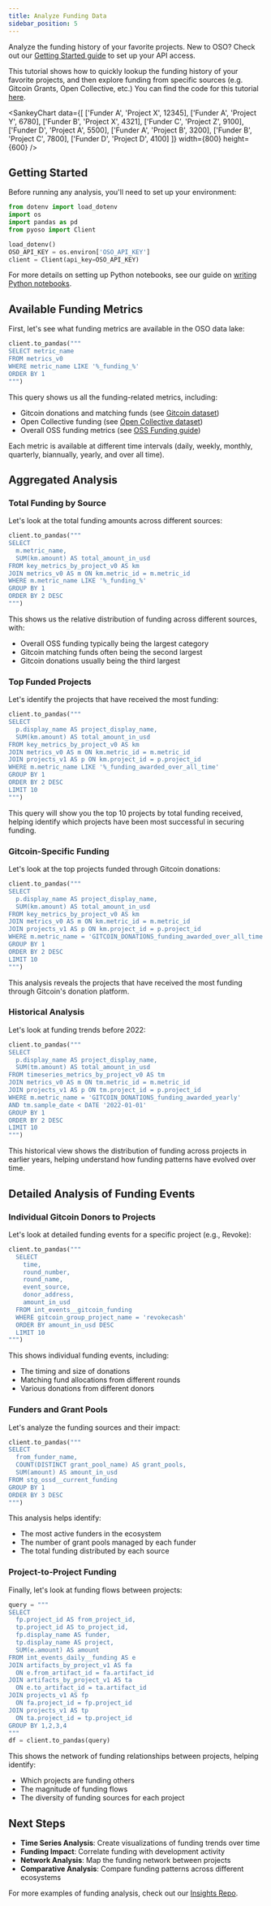 ```yaml
---
title: Analyze Funding Data
sidebar_position: 5
---
```



Analyze the funding history of your favorite projects.
New to OSO? Check out our [Getting Started guide](../get-started/index.md)
to set up your API access.

This tutorial shows how to quickly lookup the funding history of your favorite projects, and then explore funding from specific sources (e.g. Gitcoin Grants, Open Collective, etc.) You can find the code for this tutorial [here](https://github.com/opensource-observer/insights/blob/main/tutorials/FundingMetrics.ipynb).

<SankeyChart 
  data={[
    ['Funder A', 'Project X', 12345],
    ['Funder A', 'Project Y', 6780],
    ['Funder B', 'Project X', 4321],
    ['Funder C', 'Project Z', 9100],
    ['Funder D', 'Project A', 5500],
    ['Funder A', 'Project B', 3200],
    ['Funder B', 'Project C', 7800],
    ['Funder D', 'Project D', 4100]
  ]}
  width={800}
  height={600}
/>

## Getting Started

Before running any analysis, you'll need to set up your environment:

```python
from dotenv import load_dotenv
import os
import pandas as pd
from pyoso import Client

load_dotenv()
OSO_API_KEY = os.environ['OSO_API_KEY']
client = Client(api_key=OSO_API_KEY)
```

For more details on setting up Python notebooks, see our guide on [writing Python notebooks](../guides/notebooks/index.mdx).

## Available Funding Metrics

First, let's see what funding metrics are available in the OSO data lake:

```python
client.to_pandas("""
SELECT metric_name
FROM metrics_v0
WHERE metric_name LIKE '%_funding_%'
ORDER BY 1
""")
```

This query shows us all the funding-related metrics, including:
- Gitcoin donations and matching funds (see [Gitcoin dataset](/integrate/datasets/index.mdx#gitcoin))
- Open Collective funding (see [Open Collective dataset](/integrate/datasets/index.mdx#open-collective))
- Overall OSS funding metrics (see [OSS Funding guide](/guides/oss-funding/index.md))

Each metric is available at different time intervals (daily, weekly, monthly, quarterly, biannually, yearly, and over all time).

## Aggregated Analysis

### Total Funding by Source

Let's look at the total funding amounts across different sources:

```python
client.to_pandas("""
SELECT
  m.metric_name,
  SUM(km.amount) AS total_amount_in_usd
FROM key_metrics_by_project_v0 AS km
JOIN metrics_v0 AS m ON km.metric_id = m.metric_id
WHERE m.metric_name LIKE '%_funding_%'
GROUP BY 1
ORDER BY 2 DESC
""")
```

This shows us the relative distribution of funding across different sources, with:
- Overall OSS funding typically being the largest category
- Gitcoin matching funds often being the second largest
- Gitcoin donations usually being the third largest

### Top Funded Projects

Let's identify the projects that have received the most funding:

```python
client.to_pandas("""
SELECT
  p.display_name AS project_display_name,
  SUM(km.amount) AS total_amount_in_usd
FROM key_metrics_by_project_v0 AS km
JOIN metrics_v0 AS m ON km.metric_id = m.metric_id
JOIN projects_v1 AS p ON km.project_id = p.project_id
WHERE m.metric_name LIKE '%_funding_awarded_over_all_time'
GROUP BY 1
ORDER BY 2 DESC
LIMIT 10
""")
```

This query will show you the top 10 projects by total funding received, helping identify which projects have been most successful in securing funding.

### Gitcoin-Specific Funding

Let's look at the top projects funded through Gitcoin donations:

```python
client.to_pandas("""
SELECT
  p.display_name AS project_display_name,
  SUM(km.amount) AS total_amount_in_usd
FROM key_metrics_by_project_v0 AS km
JOIN metrics_v0 AS m ON km.metric_id = m.metric_id
JOIN projects_v1 AS p ON km.project_id = p.project_id
WHERE m.metric_name = 'GITCOIN_DONATIONS_funding_awarded_over_all_time'
GROUP BY 1
ORDER BY 2 DESC
LIMIT 10
""")
```

This analysis reveals the projects that have received the most funding through Gitcoin's donation platform.

### Historical Analysis

Let's look at funding trends before 2022:

```python
client.to_pandas("""
SELECT
  p.display_name AS project_display_name,
  SUM(tm.amount) AS total_amount_in_usd
FROM timeseries_metrics_by_project_v0 AS tm
JOIN metrics_v0 AS m ON tm.metric_id = m.metric_id
JOIN projects_v1 AS p ON tm.project_id = p.project_id
WHERE m.metric_name = 'GITCOIN_DONATIONS_funding_awarded_yearly'
AND tm.sample_date < DATE '2022-01-01'
GROUP BY 1
ORDER BY 2 DESC
LIMIT 10
""")
```

This historical view shows the distribution of funding across projects in earlier years, helping understand how funding patterns have evolved over time.

## Detailed Analysis of Funding Events

### Individual Gitcoin Donors to Projects

Let's look at detailed funding events for a specific project (e.g., Revoke):

```python
client.to_pandas("""
  SELECT
    time,
    round_number,
    round_name,
    event_source,
    donor_address,
    amount_in_usd
  FROM int_events__gitcoin_funding
  WHERE gitcoin_group_project_name = 'revokecash'
  ORDER BY amount_in_usd DESC
  LIMIT 10
""")
```

This shows individual funding events, including:
- The timing and size of donations
- Matching fund allocations from different rounds
- Various donations from different donors

### Funders and Grant Pools

Let's analyze the funding sources and their impact:

```python
client.to_pandas("""
SELECT
  from_funder_name,
  COUNT(DISTINCT grant_pool_name) AS grant_pools,
  SUM(amount) AS amount_in_usd
FROM stg_ossd__current_funding
GROUP BY 1
ORDER BY 3 DESC
""")
```

This analysis helps identify:
- The most active funders in the ecosystem
- The number of grant pools managed by each funder
- The total funding distributed by each source

### Project-to-Project Funding

Finally, let's look at funding flows between projects:

```python
query = """
SELECT
  fp.project_id AS from_project_id,
  tp.project_id AS to_project_id,
  fp.display_name AS funder,
  tp.display_name AS project,
  SUM(e.amount) AS amount
FROM int_events_daily__funding AS e
JOIN artifacts_by_project_v1 AS fa
  ON e.from_artifact_id = fa.artifact_id
JOIN artifacts_by_project_v1 AS ta
  ON e.to_artifact_id = ta.artifact_id
JOIN projects_v1 AS fp
  ON fa.project_id = fp.project_id
JOIN projects_v1 AS tp
  ON ta.project_id = tp.project_id
GROUP BY 1,2,3,4
"""
df = client.to_pandas(query)
```

This shows the network of funding relationships between projects, helping identify:
- Which projects are funding others
- The magnitude of funding flows
- The diversity of funding sources for each project

## Next Steps

- **Time Series Analysis**: Create visualizations of funding trends over time
- **Funding Impact**: Correlate funding with development activity
- **Network Analysis**: Map the funding network between projects
- **Comparative Analysis**: Compare funding patterns across different ecosystems

For more examples of funding analysis, check out our [Insights Repo](https://github.com/opensource-observer/insights).
